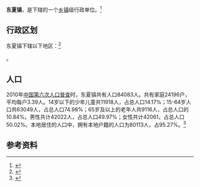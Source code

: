 {{中国乡级行政区|37/07/81/113/000}}

'''东夏镇'''，是{{PRC admin/fullname|37/07/81/113/000|3}}下辖的一个[[乡镇|乡镇]]级行政单位。<ref>{{PRC admin/ref sgc|{{PRC admin/parent|37/07/81/113/000}}}}</ref>

== 行政区划 ==

东夏镇下辖以下地区：<ref>{{PRC admin/ref sgc|37/07/81/113/000}}</ref>

{{PRC admin/children|37/07/81/113/000}}。
== 人口 ==

2010年[[中国第六次人口普查|中国第六次人口普查]]时，东夏镇共有人口84083人。共有家庭24196户，平均每户3.39人。14岁以下的少年儿童共11918人，占总人口14.17%；15-64岁人口共63049人，占总人口74.98%；65岁及以上的老年人共9116人，占总人口的10.84%。男性共计42022人，占总人口49.97%；女性共计42061，占总人口50.02%。本地居住的人口中，拥有本地户籍的人口为80113人，占95.27%。<ref name="人口普查2010">{{cite web| url =http://www.yearbookchina.com/navipage-n2013030152000017.html| title =《中国2010年人口普查分乡、镇、街道资料》| author =中国国务院人口普查办公室、中国国家统计局人口就业统计司等| year =2010| website =统计年鉴分享平台| page =表15 山东省乡、镇、街道人口| format =收费| access-date =2018-07-19| archive-url =https://web.archive.org/web/20180719084356/http://www.yearbookchina.com/navipage-n2013030152000017.html| archive-date =2018-07-19| dead-url =yes}}</ref>

== 参考资料 ==

{{reflist}}

{{行政区划小作品}}
{{PRC admin/navcat|37/07/81/113/000}}